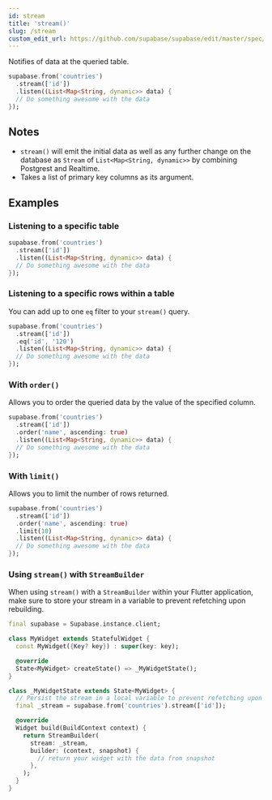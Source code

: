 ```yaml
---
id: stream
title: 'stream()'
slug: /stream
custom_edit_url: https://github.com/supabase/supabase/edit/master/spec/supabase_dart_v1_legacy.yml
---
```



Notifies of data at the queried table.

```dart
supabase.from('countries')
  .stream(['id'])
  .listen((List<Map<String, dynamic>> data) {
  // Do something awesome with the data
});
```

## Notes

- `stream()` will emit the initial data as well as any further change on the database as `Stream` of `List<Map<String, dynamic>>` by combining Postgrest and Realtime.
- Takes a list of primary key columns as its argument.

## Examples

### Listening to a specific table

```dart
supabase.from('countries')
  .stream(['id'])
  .listen((List<Map<String, dynamic>> data) {
  // Do something awesome with the data
});
```

### Listening to a specific rows within a table

You can add up to one `eq` filter to your `stream()` query.

```dart
supabase.from('countries')
  .stream(['id'])
  .eq('id', '120')
  .listen((List<Map<String, dynamic>> data) {
  // Do something awesome with the data
});
```

### With `order()`

Allows you to order the queried data by the value of the specified column.

```dart
supabase.from('countries')
  .stream(['id'])
  .order('name', ascending: true)
  .listen((List<Map<String, dynamic>> data) {
  // Do something awesome with the data
});
```

### With `limit()`

Allows you to limit the number of rows returned.

```dart
supabase.from('countries')
  .stream(['id'])
  .order('name', ascending: true)
  .limit(10)
  .listen((List<Map<String, dynamic>> data) {
  // Do something awesome with the data
});
```

### Using `stream()` with `StreamBuilder`

When using `stream()` with a `StreamBuilder` within your Flutter application, make sure to store your stream in a variable to prevent refetching upon rebuilding.

```dart
final supabase = Supabase.instance.client;

class MyWidget extends StatefulWidget {
  const MyWidget({Key? key}) : super(key: key);

  @override
  State<MyWidget> createState() => _MyWidgetState();
}

class _MyWidgetState extends State<MyWidget> {
  // Persist the stream in a local variable to prevent refetching upon rebuilds
  final _stream = supabase.from('countries').stream(['id']);

  @override
  Widget build(BuildContext context) {
    return StreamBuilder(
      stream: _stream,
      builder: (context, snapshot) {
        // return your widget with the data from snapshot
      },
    );
  }
}
```